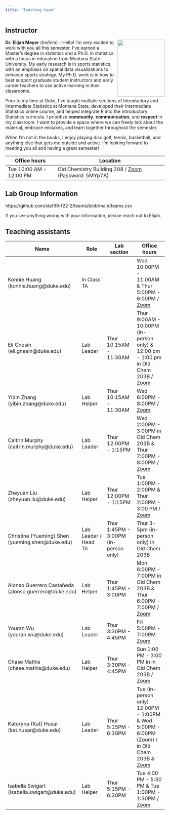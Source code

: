 ```yaml
---
title: "Teaching team"
---
```


## Instructor

![](images/team/elijah.jpeg){width="150" height="180" style="float:right;padding: 0 0 0 10px;" fig-alt="Headshot of Dr. Elijah Meyer"}

**Dr. Elijah Meyer** (he/him) - Hello! I'm very excited to work with you all this semester. I've earned a Master's degree in statistics and a Ph.D. in statistics with a focus in education from Montana State University. My early research is in sports statistics, with an emphasis on spatial data visualizations to enhance sports strategy. My Ph.D. work is in how to best support graduate student instructors and early career teachers to use active learning in their classrooms.

Prior to my time at Duke, I've taught multiple sections of Introductory and Intermediate Statistics at Montana State, developed their Intermediate Statistics online course, and helped integrate R into the Introductory Statistics curricula. I prioritize **community**, **communication**, and **respect** in my classroom. I want to provide a space where we can freely talk about the material, embrace mistakes, and learn together throughout the semester.

When I'm not in the books, I enjoy playing disc golf, tennis, basketball, and anything else that gets me outside and active. I'm looking forward to meeting you all and having a great semester!

| Office hours            | Location                                                                       |
|-----------------------|-------------------------------------------------|
| Tue 10:00 AM - 12:00 PM | Old Chemistry Building 208 / [Zoom](https://bit.ly/3QZ8JAL) (Password: 5MYp7A) |

## Lab Group Information

https://github.com/sta199-f22-2/teams/blob/main/teams.csv

If you see anything wrong with your information, please reach out to Elijah.

## Teaching assistants

| Name                                                  | Role                 | Lab section                           | Office hours                                                                                                                       |
|------------------|------------------|------------------|-------------------|
| Konnie Huang (konnie.huang\@duke.edu)                 | In Class TA          |                                       | Wed 10:00PM - 11:00AM & Thur 5:00PM - 6:00PM / [Zoom](https://duke.zoom.us/j/3134334092)                                           |
| Eli Gnesin (eli.gnesin\@duke.edu)                     | Lab Leader           | Thur 10:15AM - 11:30AM                | Thur 9:00AM - 10:00PM (in-person only) & 12:00 pm - 1:00 pm in Old Chem 203B / [Zoom](https://duke.zoom.us/j/96679510100)          |
| Yibin Zhang (yibin.zhang\@duke.edu)                   | Lab Helper           | Thur 10:15AM - 11:30AM                | Wed 6:00PM - 8:00PM / [Zoom](https://duke.zoom.us/j/6988663824)                                                                    |
| Caitrin Murphy (caitrin.murphy\@duke.edu)             | Lab Leader           | Thur 12:00PM - 1:15PM                 | Wed 2:00PM - 3:00PM in Old Chem 203B & Thur 7:00PM - 8:00PM / [Zoom](https://duke.zoom.us/j/91219008868)                           |
| Zheyuan Liu (zheyuan.liu\@duke.edu)                   | Lab Helper           | Thur 12:00PM - 1:15PM                 | Tue 1:00PM - 2:00PM & Thur 2:00PM - 3:00 PM / [Zoom](https://duke.zoom.us/j/4756996788)                                            |
| Christine (Yueming) Shen (yueming.shen\@duke.edu)     | Lab Leader / Head TA | Thur 1:45PM - 3:00PM (in-person only) | Thur 3-5pm (in-person only) in Old Chem 203B                                                                                       |
| Alonso Guerrero Castañeda (alonso.guerrero\@duke.edu) | Lab Helper           | Thur 1:45PM - 3:00PM                  | Mon 6:00PM - 7:00PM in Old Chem 203B & Thur 6:00PM - 7:00PM / [Zoom](https://duke.zoom.us/j/4203479729)                            |
| Youran Wu (youran.wu\@duke.edu)                       | Lab Leader           | Thur 3:30PM - 4:45PM                  | Fri 5:00PM - 7:00PM [Zoom](https://duke.zoom.us/j/3729247150?pwd=WmxrcUlVNjNNckxzZlA5WGxXbFNLdz09)                                 |
| Chase Mathis (chase.mathis\@duke.edu)                 | Lab Helper           | Thur 3:30PM - 4:45PM                  | Sun 1:00 PM - 3:00 PM in in Old Chem 203B / [Zoom](https://duke.zoom.us/j/9837907384)                                              |
| Kateryna (Kat) Husar (kat.husar\@duke.edu)            | Lab Leader           | Thur 5:15PM - 6:30PM                  | Tue (in-person only) 12:00PM - 1:00PM & Wed 5:00PM - 6:00PM (Zoom) / in Old Chem 203B & [Zoom](https://duke.zoom.us/j/92277293367) |
| Isabella Swigart (isabella.swigart\@duke.edu)         | Lab Helper           | Thur 5:15PM - 6:30PM                  | Tue 4:00 PM - 5:30 PM & Tue 1:00PM - 1:30PM / [Zoom](https://duke.zoom.us/j/8134996832)                                            |
